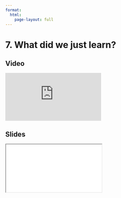 ```yaml
---
format:
  html:
    page-layout: full
---
```


# 7. What did we just learn?

::: {.panel-tabset .nav-pills}

## Video

<iframe
    class="video"
    src="https://www.youtube.com/embed/Xzye5FpwmEE"
    title="Module 5 Video - What Did We Just Learn"
    frameborder="0"
    allow="accelerometer; autoplay; clipboard-write; encrypted-media; gyroscope; picture-in-picture"
    allowfullscreen
></iframe>

## Slides

<iframe
    class="slide-deck"
    src="slides/module5_end.html"
></iframe>

:::
